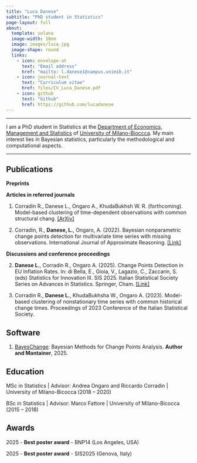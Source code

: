 ```yaml
---
title: "Luca Danese"
subtitle: "PhD student in Statistics"
page-layout: full
about:
  template: solana
  image-width: 10em
  image: images/luca.jpg
  image-shape: round
  links:
    - icon: envelope-at
      text: "Email address"
      href: "mailto: l.danese1@campus.unimib.it"
    - icon: journal-text
      text: "Curriculum vitae"
      href: files/CV_Luca_Danese.pdf
    - icon: github
      text: "Github"
      href: https://github.com/lucadanese
---
```


------------------------------------------------------------------------

I am a PhD student in Statistics at the [Department of Economics, Management and Statistics](https://www.dems.unimib.it/en) of [University of Milano-Bioccca](https://www.unimib.it/). My main interest lies in Bayesian statistics, particularly the methodological and computational aspects.

------------------------------------------------------------------------

## Publications

**Preprints**

**Articles in referred journals**

1.  Corradin R., Danese L., Ongaro A., KhudaBukhsh W. R. (forthcoming). Model-based clustering of time-dependent observations with common structural chang. [\[ArXiv\]](https://arxiv.org/abs/2410.09552)

2.  Corradin, R., **Danese, L.**, Ongaro, A. (2022). Bayesian nonparametric change points detection for multivariate time series with missing observations. International Journal of Approximate Reasoning. [\[Link\]](https://www.sciencedirect.com/science/article/pii/S0888613X21002231)

**Discussions and conference proceedings**

2.  **Danese L.**, Corradin R., Ongaro A. (2025). Change Points Detection in EU Inflation Rates. In: di Bella, E., Gioia, V., Lagazio, C., Zaccarin, S. (eds) Statistics for Innovation III. SIS 2025. Italian Statistical Society Series on Advances in Statistics. Springer, Cham. [\[Link\]](https://doi.org/10.1007/978-3-031-95995-0_12)

3.  Corradin R., **Danese L.**, KhudaBukhsha W., Ongaro A. (2023). Model-based clustering of nonstationary time series with common historical change times. Proceedings of 2023 Conference of the Italian Statistical Society.

## Software

1.  [BayesChange](https://cran.r-project.org/web/packages/BayesChange/index.html): Bayesian Methods for Change Points Analysis. **Author and Mantainer**, 2025.

## Education

MSc in Statistics \| Advisor: Andrea Ongaro and Riccardo Corradin \| University of Milano-Bicocca (2018 – 2020)

BSc in Statistics \| Advisor: Marco Fattore \| University of Milano-Bicocca (2015 – 2018)

## Awards

2025 - **Best poster award** - BNP14 (Los Angeles, USA)

2025 - **Best poster award** - SIS2025 (Genova, Italy)
